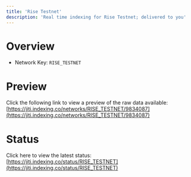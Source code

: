 ```yaml
---
title: 'Rise Testnet'
description: 'Real time indexing for Rise Testnet; delivered to you'
---
```


# Overview
- Network Key: `RISE_TESTNET`

# Preview
Click the following link to view a preview of the raw data available: [https://jiti.indexing.co/networks/RISE_TESTNET/9834087](https://jiti.indexing.co/networks/RISE_TESTNET/9834087)

# Status
Click here to view the latest status: [https://jiti.indexing.co/status/RISE_TESTNET](https://jiti.indexing.co/status/RISE_TESTNET)
